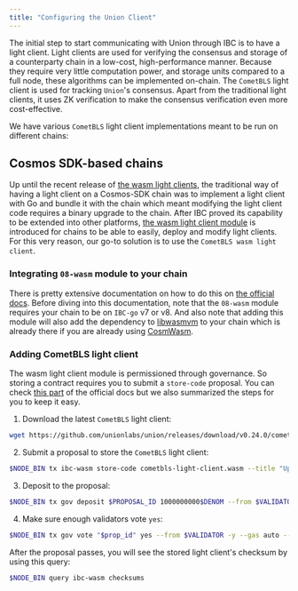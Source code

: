 ```yaml
---
title: "Configuring the Union Client"
---
```


The initial step to start communicating with Union through IBC is to have a light client. Light clients are used for verifying the consensus and storage of a counterparty
chain in a low-cost, high-performance manner. Because they require very little computation power, and storage units compared to a full node, these algorithms can be implemented
on-chain. The `CometBLS` light client is used for tracking `Union`'s consensus. Apart from the traditional light clients, it uses ZK verification to make the consensus
verification even more cost-effective. 

We have various `CometBLS` light client implementations meant to be run on different chains:

## Cosmos SDK-based chains

Up until the recent release of [the wasm light clients](https://www.ibcprotocol.dev/blog/wasm-client), the traditional way of having a light client on a Cosmos-SDK chain was
to implement a light client with Go and bundle it with the chain which meant modifying the light client code requires a binary upgrade to the chain. After IBC proved its capability
to be extended into other platforms, [the wasm light client module](https://www.ibcprotocol.dev/blog/wasm-client) is introduced for chains to be able to easily, deploy and modify
light clients. For this very reason, our go-to solution is to use the `CometBLS wasm light client`.

### Integrating `08-wasm` module to your chain

There is pretty extensive documentation on how to do this on [the official docs](https://ibc.cosmos.network/v8/ibc/light-clients/wasm/integration/). Before diving into this
documentation, note that the `08-wasm` module requires your chain to be on `IBC-go` v7 or v8. And also note that adding this module will also add the dependency to [libwasmvm](https://github.com/CosmWasm/wasmvm)
to your chain which is already there if you are already using [CosmWasm](https://github.com/cosmwasm/cosmwasm).

### Adding CometBLS light client

The wasm light client module is permissioned through governance. So storing a contract requires you to submit a `store-code` proposal. You can check [this part](https://ibc.cosmos.network/v8/ibc/light-clients/wasm/governance/) of the
official docs but we also summarized the steps for you to keep it easy.

1. Download the latest `CometBLS` light client:
```bash
wget https://github.com/unionlabs/union/releases/download/v0.24.0/cometbls-light-client.wasm
```

2. Submit a proposal to store the `CometBLS` light client:
```bash
$NODE_BIN tx ibc-wasm store-code cometbls-light-client.wasm --title "Upload CometBLS Wasm client" --summary "Upload CometBLS Wasm client" --deposit 100000$DENOM --from $VALIDATOR --gas auto --gas-adjustment 2
```

3. Deposit to the proposal:
```bash
$NODE_BIN tx gov deposit $PROPOSAL_ID 1000000000$DENOM --from $VALIDATOR --gas auto --gas-adjustment 2
```

4. Make sure enough validators vote `yes`:
```bash
$NODE_BIN tx gov vote "$prop_id" yes --from $VALIDATOR -y --gas auto --gas-adjustment 2
```

After the proposal passes, you will see the stored light client's checksum by using this query:

```bash
$NODE_BIN query ibc-wasm checksums
```

